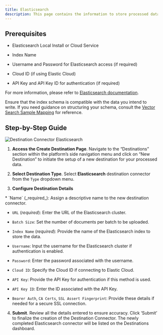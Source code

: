 ```yaml
---
title: Elasticsearch 
description: This page contains the information to store processed data to an Elasticsearch cluster.
---
```


## Prerequisites

*   Elasticsearch Local Install or Cloud Service
    
*   Index Name
    
*   Username and Password for Elasticsearch access (if required)
    
*   Cloud ID (if using Elastic Cloud)
    
*   API Key and API Key ID for authentication (if required)
    

For more information, please refer to [Elasticsearch documentation](https://www.elastic.co/guide/en/elasticsearch/reference/current/index.html).

<Warning>

Ensure that the index schema is compatible with the data you intend to write. If you need guidance on structuring your schema, consult the [Vector Search Sample Mapping](https://unstructured-io.github.io/unstructured/ingest/destination_connectors/elasticsearch.html#vector-search-sample-mapping) for reference.
</Warning>

## Step-by-Step Guide
![Destination Connector Elasticsearch](https://unstructured-io.github.io/unstructured/_images/Destination-Elasticsearch.png)

1.  **Access the Create Destination Page**. Navigate to the “Destinations” section within the platform’s side navigation menu and click on “New Destination” to initiate the setup of a new destination for your processed data.
    
2.  **Select Destination Type**. Select **Elasticsearch** destination connector from the `Type` dropdown menu.
    
3.  **Configure Destination Details**
    
<Note>
*   `Name` (_required_): Assign a descriptive name to the new destination connector.
    
*   `URL` (_required_): Enter the URL of the Elasticsearch cluster.
    
*   `Batch Size`: Set the number of documents per batch to be uploaded.
    
*   `Index Name` (_required_): Provide the name of the Elasticsearch index to store the data.
    
*   `Username`: Input the username for the Elasticsearch cluster if authentication is enabled.
    
*   `Password`: Enter the password associated with the username.
    
*   `Cloud ID`: Specify the Cloud ID if connecting to Elastic Cloud.
    
*   `API Key`: Provide the API Key for authentication if this method is used.
    
*   `API Key ID`: Enter the ID associated with the API Key.
    
*   `Bearer Auth`, `CA Certs`, `SSL Assert Fingerprint`: Provide these details if needed for a secure SSL connection.
</Note>

4.  **Submit**. Review all the details entered to ensure accuracy. Click ‘Submit’ to finalize the creation of the Destination Connector. The newly completed Elasticsearch connector will be listed on the Destinations dashboard.